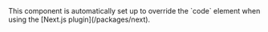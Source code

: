 <Note>
  This component is automatically set up to override the `code` element when
  using the [Next.js plugin](/packages/next).
</Note>
